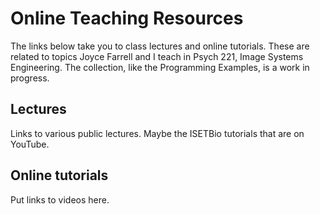 # Online Teaching Resources {#sec-online-resources .unnumbered}
The links below take you to class lectures and online tutorials. These are related to topics Joyce Farrell and I teach in Psych 221, Image Systems Engineering. The collection, like the Programming Examples, is a work in progress.

## Lectures

Links to various public lectures. Maybe the ISETBio tutorials that are on YouTube.

<!--
<div>Psych 221: [Winter 2012 (videos from talks.stanford.edu)](https://talks.stanford.edu/applied-vision-and-image-systems-psych-221/)
-->

## Online tutorials

Put links to videos here.
 <!--
- [Spectral Radiance Units](http://white.stanford.edu/~brian/Videos/Psych221/Spectral%20Radiance%20Units/Spectral%20Radiance%20Units.html)
- [Measuring Radiance](http://white.stanford.edu/~brian/Videos/Psych221/Measuring%20Radiance/Measuring%20Radiance.html)
- [Spectral irradiance](http://white.stanford.edu/~brian/Videos/Psych221/Spectral%20Irradiance/Spectral%20Irradiance.html)
- [Linear Models](http://white.stanford.edu/~brian/Videos/Psych221/Linear%20Models/Linear%20Models.html)
-->
